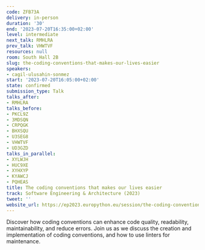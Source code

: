 ```yaml
---
code: ZFB73A
delivery: in-person
duration: '30'
end: '2023-07-20T16:35:00+02:00'
level: intermediate
next_talk: RMHLRA
prev_talk: VHWTVF
resources: null
room: South Hall 2B
slug: the-coding-conventions-that-makes-our-lives-easier
speakers:
- cagil-ulusahin-sonmez
start: '2023-07-20T16:05:00+02:00'
state: confirmed
submission_type: Talk
talks_after:
- RMHLRA
talks_before:
- PKCL9Z
- 3MDSQN
- CRPQGK
- BHXSQU
- U3SEG8
- VHWTVF
- UD3GZD
talks_in_parallel:
- XYLWJH
- HUC9XE
- XYHXYP
- KYAWCJ
- PQHEAS
title: The coding conventions that makes our lives easier
track: Software Engineering & Architecture (2023)
tweet: ''
website_url: https://ep2023.europython.eu/session/the-coding-conventions-that-makes-our-lives-easier
---
```


Discover how coding conventions can enhance code quality, readability, maintainability, and reduce errors. Join us as we discuss the creation and implementation of coding conventions, and how to use linters for maintenance.
